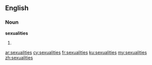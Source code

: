 ==English==

===Noun===
'''sexualities'''

# {{plural of|[[sexuality]]}}

[[ar:sexualities]]
[[cy:sexualities]]
[[fr:sexualities]]
[[ku:sexualities]]
[[my:sexualities]]
[[zh:sexualities]]